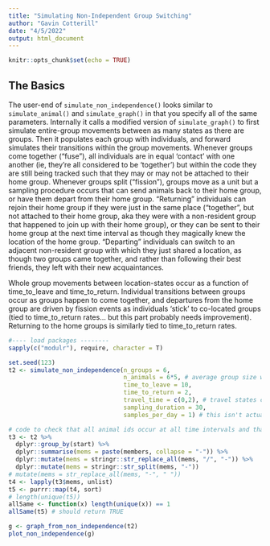 ```yaml
---
title: "Simulating Non-Independent Group Switching"
author: "Gavin Cotterill"
date: "4/5/2022"
output: html_document
---
```


```r
knitr::opts_chunk$set(echo = TRUE)
```

## The Basics

The user-end of `simulate_non_independence()` looks similar to `simulate_animal()` and `simulate_graph()` in that you specify all of the same parameters. Internally it calls a modified version of `simulate_graph()` to first simulate entire-group movements between as many states as there are groups. Then it populates each group with individuals, and forward simulates their transitions within the group movements. Whenever groups come together ("fuse"), all individuals are in equal 'contact' with one another (ie, they're all considered to be 'together') but within the code they are still being tracked such that they may or may not be attached to their home group. Whenever groups split ("fission"), groups move as a unit but a sampling procedure occurs that can send animals back to their home group, or have them depart from their home group. "Returning" individuals can rejoin their home group if they were just in the same place ("together", but not attached to their home group, aka they were with a non-resident group that happened to join up with their home group), or they can be sent to their home group at the next time interval as though they magically knew the location of the home group. "Departing" individuals can switch to an adjacent non-resident group with which they just shared a location, as though two groups came together, and rather than following their best friends, they left with their new acquaintances.

Whole group movements between location-states occur as a function of time_to_leave and time_to_return.
Individual transitions between groups occur as groups happen to come together, and departures from the home group are driven by fission events as individuals 'stick' to co-located groups (tied to time_to_return rates... but this part probably needs improvement). Returning to the home groups is similarly tied to time_to_return rates.
```r
#---- load packages --------
sapply(c("modulr"), require, character = T)
```

```r
set.seed(123)
t2 <- simulate_non_independence(n_groups = 6,
                                n_animals = 6*5, # average group size will be 5 animals
                                time_to_leave = 10,
                                time_to_return = 2,
                                travel_time = c(0,2), # travel states currently apply to 'whole group movements' but not individual switching in this function
                                sampling_duration = 30,
                                samples_per_day = 1) # this isn't actually being used... I think

# code to check that all animal ids occur at all time intervals and that no one is being lost or duplicated:
t3 <- t2 %>%
  dplyr::group_by(start) %>%
  dplyr::summarise(mems = paste(members, collapse = "-")) %>%
  dplyr::mutate(mems = stringr::str_replace_all(mems, "/", "-")) %>%
  dplyr::mutate(mems = stringr::str_split(mems, "-"))
# mutate(mems = str_replace_all(mems, "-", " "))
t4 <- lapply(t3$mems, unlist)
t5 <- purrr::map(t4, sort)
# length(unique(t5))
allSame <- function(x) length(unique(x)) == 1
allSame(t5) # should return TRUE

g <- graph_from_non_independence(t2)
plot_non_independence(g)
```


